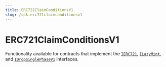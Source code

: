 ---
title: ERC721ClaimConditionsV1
slug: /sdk.erc721claimconditionsv1
---

# ERC721ClaimConditionsV1

Functionality available for contracts that implement the
[`IERC721`](/contracts/IERC721),
[`ILazyMint`](/contracts/ILazyMint), and
[`IDropSinglePhaseV1`](/contracts/IDropSinglePhaseV1)
interfaces.
